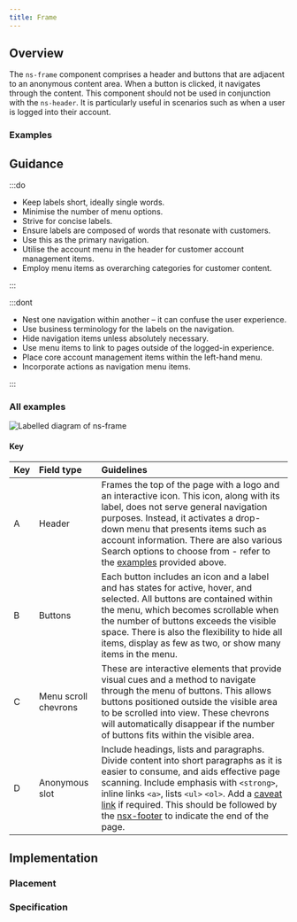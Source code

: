 ```yaml
---
title: Frame
---
```




## Overview

<CompDetails name={componentName} />

The `ns-frame` component comprises a header and buttons that are adjacent to an anonymous content area. When a button is clicked, it navigates through the content. This component should not be used in conjunction with the `ns-header`. It is particularly useful in scenarios such as when a user is logged into their account.

### Examples

<ExampleViewer type="standard" />

## Guidance

:::do

- Keep labels short, ideally single words.
- Minimise the number of menu options.
- Strive for concise labels.
- Ensure labels are composed of words that resonate with customers.
- Use this as the primary navigation.
- Utilise the account menu in the header for customer account management items.
- Employ menu items as overarching categories for customer content.

:::

:::dont

- Nest one navigation within another – it can confuse the user experience.
- Use business terminology for the labels on the navigation.
- Hide navigation items unless absolutely necessary.
- Use menu items to link to pages outside of the logged-in experience.
- Place core account management items within the left-hand menu.
- Incorporate actions as navigation menu items.

:::

### All examples

![Labelled diagram of ns-frame](@assets/components/ns-frame/guidance.webp)

#### Key

| Key | Field type | Guidelines |
| :--- | :--- | :--- |
| <span class="marker">A</span> | Header | Frames the top of the page with a logo and an interactive icon. This icon, along with its label, does not serve general navigation purposes. Instead, it activates a drop-down menu that presents items such as account information. There are also various Search options to choose from - refer to the [examples](/components/ns-frame#examples) provided above. |
| <span class="marker">B</span> | Buttons | Each button includes an icon and a label and has states for active, hover, and selected. All buttons are contained within the menu, which becomes scrollable when the number of buttons exceeds the visible space. There is also the flexibility to hide all items, display as few as two, or show many items in the menu. |
| <span class="marker">C</span> | Menu scroll chevrons | These are interactive elements that provide visual cues and a method to navigate through the menu of buttons. This allows buttons positioned outside the visible area to be scrolled into view. These chevrons will automatically disappear if the number of buttons fits within the visible area. |
| <span class="marker">D</span> | Anonymous slot | Include headings, lists and paragraphs. Divide content into short paragraphs as it is easier to consume, and aids effective page scanning. Include emphasis with `<strong>`, inline links `<a>`, lists `<ul>` `<ol>`. Add a [caveat link](/components/ns-caveat) if required. This should be followed by the [nsx-footer](/components/nsx-footer) to indicate the end of the page. |


## Implementation

### Placement

<Placement name={componentName} />

### Specification

<Specification name={componentName} />
